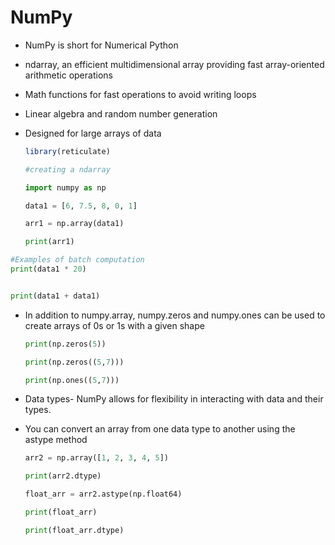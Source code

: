 # NumPy

-   NumPy is short for Numerical Python

-   ndarray, an efficient multidimensional array providing fast array-oriented arithmetic operations

-   Math functions for fast operations to avoid writing loops

-   Linear algebra and random number generation

-   Designed for large arrays of data

    ```r
    library(reticulate)
    ```

    ```python

    #creating a ndarray

    import numpy as np 

    data1 = [6, 7.5, 8, 0, 1]

    arr1 = np.array(data1)

    print(arr1)

    ```

```python

#Examples of batch computation 
print(data1 * 20)


print(data1 + data1)
```

-   In addition to numpy.array, numpy.zeros and numpy.ones can be used to create arrays of 0s or 1s with a given shape \

    ```python

    print(np.zeros(5))

    print(np.zeros((5,7)))

    print(np.ones((5,7)))
    ```

-   Data types- NumPy allows for flexibility in interacting with data and their types.

-   You can convert an array from one data type to another using the astype method

    ```python

    arr2 = np.array([1, 2, 3, 4, 5])

    print(arr2.dtype)

    float_arr = arr2.astype(np.float64)

    print(float_arr)

    print(float_arr.dtype)

    ```
